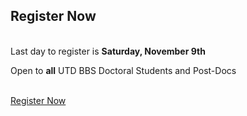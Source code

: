 <section id="register">
<div class="container text-center">
<div class="row">
<div class="col-lg-12 mx-auto">
<h2>Register Now</h2>

<br>Last day to register is <b>Saturday, November 9th</b>

Open to <b>all</b> UTD BBS Doctoral Students and Post-Docs

<br><a class="btn btn-primary btn-lg" href="https://forms.gle/EC7TJ5PqdYHqjhze8" role="button" target="_blank">Register Now</a>

</div>
</div>
</div>
</section>
